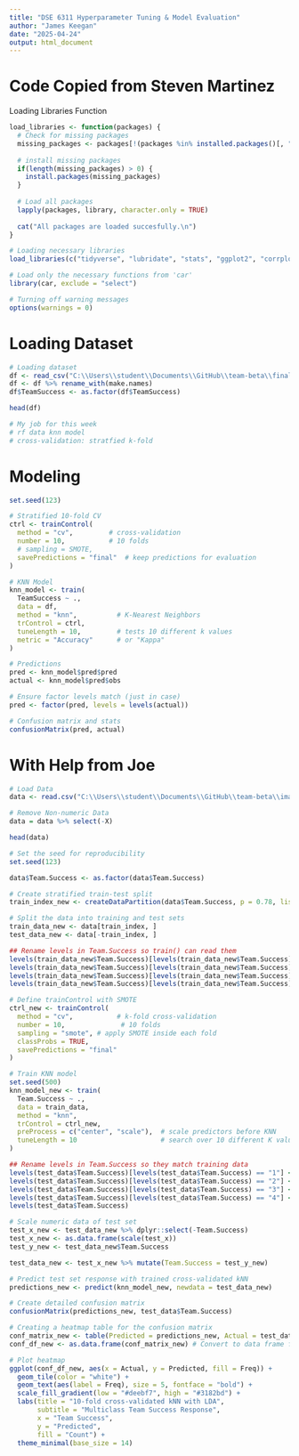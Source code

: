```yaml
---
title: "DSE 6311 Hyperparameter Tuning & Model Evaluation"
author: "James Keegan"
date: "2025-04-24"
output: html_document
---
```


# Code Copied from Steven Martinez

############## Loading Libraries Function ####################

```R
load_libraries <- function(packages) {
  # Check for missing packages
  missing_packages <- packages[!(packages %in% installed.packages()[, "Package"])]
  
  # install missing packages
  if(length(missing_packages) > 0) {
    install.packages(missing_packages)
  }
  
  # Load all packages
  lapply(packages, library, character.only = TRUE)
  
  cat("All packages are loaded succesfully.\n")
}

# Loading necessary libraries
load_libraries(c("tidyverse", "lubridate", "stats", "ggplot2", "corrplot", "stringr", "stringi", "class", "tidymodels", "modeldata", "themis", "vip", "baguette", "janitor", "rvest", "yardstick", "gsheet", "caret", "randomForest", "here", "tibble", "dplyr", "ISAR", "tidyr", "mgcv", "teamcolors", "baseballr", "Lahman", "remotes", "ggcorrplot", "broom", "readr", "glmnet", "xgboost", "Matrix", "Metrics", "reshape2", "DMwR2", "splitstackshape"))

# Load only the necessary functions from 'car'
library(car, exclude = "select")

# Turning off warning messages
options(warnings = 0)

```

# Loading Dataset

```R
# Loading dataset
df <- read_csv("C:\\Users\\student\\Documents\\GitHub\\team-beta\\final_data\\balanced_rf_data.csv")
df <- df %>% rename_with(make.names)
df$TeamSuccess <- as.factor(df$TeamSuccess)

head(df)

```

```R
# My job for this week
# rf data knn model
# cross-validation: stratfied k-fold

```

# Modeling

```R
set.seed(123)

# Stratified 10-fold CV
ctrl <- trainControl(
  method = "cv",         # cross-validation
  number = 10,           # 10 folds
  # sampling = SMOTE,
  savePredictions = "final"  # keep predictions for evaluation
)

```

```R
# KNN Model
knn_model <- train(
  TeamSuccess ~ ., 
  data = df,
  method = "knn",          # K-Nearest Neighbors
  trControl = ctrl,
  tuneLength = 10,         # tests 10 different k values
  metric = "Accuracy"      # or "Kappa"
)

```

```R
# Predictions
pred <- knn_model$pred$pred
actual <- knn_model$pred$obs

# Ensure factor levels match (just in case)
pred <- factor(pred, levels = levels(actual))

# Confusion matrix and stats
confusionMatrix(pred, actual)

```

# With Help from Joe

```R
# Load Data
data <- read.csv("C:\\Users\\student\\Documents\\GitHub\\team-beta\\images\\rf_data.csv")

# Remove Non-numeric Data
data = data %>% select(-X)

head(data)

```

```R
# Set the seed for reproducibility
set.seed(123)

data$Team.Success <- as.factor(data$Team.Success)

# Create stratified train-test split
train_index_new <- createDataPartition(data$Team.Success, p = 0.78, list = FALSE)

# Split the data into training and test sets
train_data_new <- data[train_index, ]
test_data_new <- data[-train_index, ]

```

```R
## Rename levels in Team.Success so train() can read them
levels(train_data_new$Team.Success)[levels(train_data_new$Team.Success) == "1"] <- "missed_po"
levels(train_data_new$Team.Success)[levels(train_data_new$Team.Success) == "2"] <- "made_po"
levels(train_data_new$Team.Success)[levels(train_data_new$Team.Success) == "3"] <- "runner_up"
levels(train_data_new$Team.Success)[levels(train_data_new$Team.Success) == "4"] <- "ws_winner"

```

```R
# Define trainControl with SMOTE
ctrl_new <- trainControl(
  method = "cv",           # k-fold cross-validation
  number = 10,              # 10 folds
  sampling = "smote", # apply SMOTE inside each fold
  classProbs = TRUE,
  savePredictions = "final"
)

```

```R
# Train KNN model
set.seed(500)
knn_model_new <- train(
  Team.Success ~ ., 
  data = train_data,
  method = "knn",
  trControl = ctrl_new,
  preProcess = c("center", "scale"),  # scale predictors before KNN
  tuneLength = 10                     # search over 10 different K values
)

```

```R
## Rename levels in Team.Success so they match training data
levels(test_data$Team.Success)[levels(test_data$Team.Success) == "1"] <- "missed_po"
levels(test_data$Team.Success)[levels(test_data$Team.Success) == "2"] <- "made_po"
levels(test_data$Team.Success)[levels(test_data$Team.Success) == "3"] <- "runner_up"
levels(test_data$Team.Success)[levels(test_data$Team.Success) == "4"] <- "ws_winner"
levels(test_data$Team.Success)

```

```R
# Scale numeric data of test set
test_x_new <- test_data_new %>% dplyr::select(-Team.Success)
test_x_new <- as.data.frame(scale(test_x))
test_y_new <- test_data_new$Team.Success

test_data_new <- test_x_new %>% mutate(Team.Success = test_y_new)

```

```R
# Predict test set response with trained cross-validated kNN
predictions_new <- predict(knn_model_new, newdata = test_data_new)

# Create detailed confusion matrix
confusionMatrix(predictions_new, test_data$Team.Success)

```

```R
# Creating a heatmap table for the confusion matrix
conf_matrix_new <- table(Predicted = predictions_new, Actual = test_data_new$Team.Success) # Create the table as a matrix
conf_df_new <- as.data.frame(conf_matrix_new) # Convert to data frame for ggplot

# Plot heatmap
ggplot(conf_df_new, aes(x = Actual, y = Predicted, fill = Freq)) +
  geom_tile(color = "white") +
  geom_text(aes(label = Freq), size = 5, fontface = "bold") +
  scale_fill_gradient(low = "#deebf7", high = "#3182bd") +
  labs(title = "10-fold cross-validated kNN with LDA",
       subtitle = "Multiclass Team Success Response",
       x = "Team Success",
       y = "Predicted",
       fill = "Count") +
  theme_minimal(base_size = 14)

```

```R


```

```R


```

```R


```

```R


```

```R


```

```R


```
